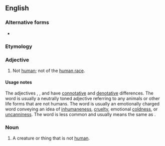 {{also|non-human}}
==English==

===Alternative forms===
* {{l|en|non-human}}

===Etymology===
{{prefix|en|non|human}}

===Adjective===
{{en-adj|-}}

# Not [[human]]; not of the [[human race]].

====Usage notes====
The adjectives {{m|en|nonhuman}}, {{m|en|inhuman}}, and {{m|en|unhuman}} have [[connotation#Noun|connotative]] and [[denotation#Noun|denotative]] differences. The word {{m|en|nonhuman}} is usually a neutrally toned adjective referring to any animals or other life forms that are not humans. The word {{m|en|inhuman}} is usually an emotionally charged word conveying an idea of [[inhumaneness]], [[cruelty]], emotional [[coldness]], or [[uncanniness]]. The word {{m|en|unhuman}} is less common and usually means the same as {{m|en|inhuman}}. 

===Noun===
{{en-noun}}

# A creature or thing that is not [[human]].